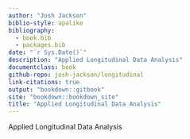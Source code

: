 ```yaml
--- 
author: "Josh Jackson"
biblio-style: apalike
bibliography: 
  - book.bib
  - packages.bib
date: "`r Sys.Date()`"
description: "Applied Longitudinal Data Analysis"
documentclass: book
github-repo: josh-jackson/longitudinal
link-citations: true
output: "bookdown::gitbook"
site: "bookdown::bookdown_site"
title: "Applied Longitudinal Data Analysis"
---
```




Applied Longitudinal Data Analysis


